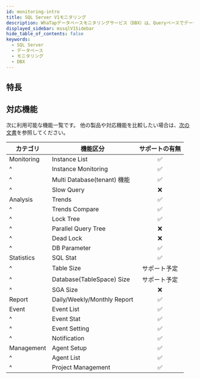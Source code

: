 ```yaml
---
id: monitoring-intro
title: SQL Server V1モニタリング
description: WhaTapデータベースモニタリングサービス（DBX）は、Queryベースでデータを収集し、性能モニタリングサービスを提供します。
displayed_sidebar: mssqlV1Sidebar
hide_table_of_contents: false
keywords:
  - SQL Server
  - データベース
  - モニタリング
  - DBX
---
```



<Dbintroductiondesc />

## 特長

<CommonCont />

<Dbspecification />

## 対応機能

次に利用可能な機能一覧です。 他の製品や対応機能を比較したい場合は、[次の文書](../support-env#compare-db)を参照してください。

| カテゴリ       | 機能区分                        |             サポートの有無             |
| ---------- | --------------------------- | :-----------------------------: |
| Monitoring | Instance List               | <span class='emoji-ok'>✅</span> |
| ^          | Instance Monitoring         | <span class='emoji-ok'>✅</span> |
| ^          | Multi Database(tenant) 機能   | <span class='emoji-ok'>✅</span> |
| ^          | Slow Query                  | <span class='emoji-no'>❌</span> |
| Analysis   | Trends                      | <span class='emoji-ok'>✅</span> |
| ^          | Trends Compare              | <span class='emoji-ok'>✅</span> |
| ^          | Lock Tree                   | <span class='emoji-ok'>✅</span> |
| ^          | Parallel Query Tree         | <span class='emoji-no'>❌</span> |
| ^          | Dead Lock                   | <span class='emoji-no'>❌</span> |
| ^          | DB Parameter                | <span class='emoji-ok'>✅</span> |
| Statistics | SQL Stat                    | <span class='emoji-ok'>✅</span> |
| ^          | Table Size                  |              サポート予定             |
| ^          | Database(TableSpace) Size   |              サポート予定             |
| ^          | SGA Size                    | <span class='emoji-no'>❌</span> |
| Report     | Daily/Weekly/Monthly Report | <span class='emoji-ok'>✅</span> |
| Event      | Event List                  | <span class='emoji-ok'>✅</span> |
| ^          | Event Stat                  | <span class='emoji-ok'>✅</span> |
| ^          | Event Setting               | <span class='emoji-ok'>✅</span> |
| ^          | Notification                | <span class='emoji-ok'>✅</span> |
| Management | Agent Setup                 | <span class='emoji-ok'>✅</span> |
| ^          | Agent List                  | <span class='emoji-ok'>✅</span> |
| ^          | Project Management          | <span class='emoji-ok'>✅</span> |
